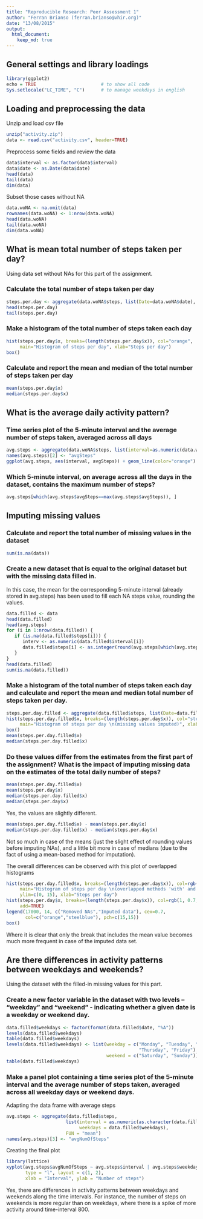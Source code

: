 ```yaml
---
title: "Reproducible Research: Peer Assessment 1"
author: "Ferran Brianso (ferran.brianso@vhir.org)"
date: "13/08/2015"
output: 
  html_document:
    keep_md: true
---
```


## General settings and library loadings

```r
library(ggplot2)
echo = TRUE                        # to show all code
Sys.setlocale("LC_TIME", "C")      # to manage weekdays in english
```

## Loading and preprocessing the data

Unzip and load csv file
```r
unzip("activity.zip")
data <- read.csv("activity.csv", header=TRUE)
```

Preprocess some fields and review the data
```r
data$interval <- as.factor(data$interval)
data$date <- as.Date(data$date)
head(data)
tail(data)
dim(data)
```

Subset those cases without NA
```r
data.woNA <- na.omit(data)
rownames(data.woNA) <- 1:nrow(data.woNA)
head(data.woNA)
tail(data.woNA)
dim(data.woNA)
```

## What is mean total number of steps taken per day?

Using data set without NAs for this part of the assignment.

### Calculate the total number of steps taken per day
```r
steps.per.day <- aggregate(data.woNA$steps, list(Date=data.woNA$date), FUN="sum")
head(steps.per.day)
tail(steps.per.day)
```

### Make a histogram of the total number of steps taken each day
```r
hist(steps.per.day$x, breaks=(length(steps.per.day$x)), col="orange",
     main="Histogram of steps per day", xlab="Steps per day")
box()
```

### Calculate and report the mean and median of the total number of steps taken per day
```r
mean(steps.per.day$x)
median(steps.per.day$x)
```

## What is the average daily activity pattern?

### Time series plot of the 5-minute interval and the average number of steps taken, averaged across all days
```r
avg.steps <- aggregate(data.woNA$steps, list(interval=as.numeric(data.woNA$interval)), FUN="mean")
names(avg.steps)[2] <- "avgSteps"
ggplot(avg.steps, aes(interval, avgSteps)) + geom_line(color="orange") + labs(title="Time series plot of the average steps taken per 5-minute interval", x="Intervals", y="Average Number of Steps")
```

### Which 5-minute interval, on average across all the days in the dataset, contains the maximum number of steps?
```r
avg.steps[which(avg.steps$avgSteps==max(avg.steps$avgSteps)), ]
```

## Imputing missing values

### Calculate and report the total number of missing values in the dataset
```r
sum(is.na(data))
```

### Create a new dataset that is equal to the original dataset but with the missing data filled in.  

In this case, the mean for the corresponding 5-minute interval (already stored in avg.steps) has been used to fill each NA steps value, rounding the values.
```r
data.filled <- data
head(data.filled)
head(avg.steps)
for (i in 1:nrow(data.filled)) {
   if (is.na(data.filled$steps[i])) {
      interv <- as.numeric(data.filled$interval[i])
      data.filled$steps[i] <- as.integer(round(avg.steps[which(avg.steps$interval == interv), ]$avgSteps),0)
   }
}
head(data.filled)
sum(is.na(data.filled))
```

### Make a histogram of the total number of steps taken each day and calculate and report the mean and median total number of steps taken per day. 
```r
steps.per.day.filled <- aggregate(data.filled$steps, list(Date=data.filled$date), FUN="sum")
hist(steps.per.day.filled$x, breaks=(length(steps.per.day$x)), col="steelblue",
     main="Histogram of steps per day \n(missing values imputed)", xlab="Steps per day")
box()
mean(steps.per.day.filled$x)
median(steps.per.day.filled$x)
```

### Do these values differ from the estimates from the first part of the assignment? What is the impact of imputing missing data on the estimates of the total daily number of steps?
```r
mean(steps.per.day.filled$x)
mean(steps.per.day$x)
median(steps.per.day.filled$x)
median(steps.per.day$x)
```
Yes, the values are slightly different.
```r
mean(steps.per.day.filled$x) - mean(steps.per.day$x)
median(steps.per.day.filled$x) - median(steps.per.day$x)
```
Not so much in case of the means (just the slight effect of rounding values before imputing NAs), and a little bit more in case of medians (due to the fact of using a mean-based method for imputation).

The overall differences can be observed with this plot of overlapped histograms
```r
hist(steps.per.day.filled$x, breaks=(length(steps.per.day$x)), col=rgb(0, 0.2, 1, 0.5), 
     main="Histogram of steps per day \n(overlapped methods 'with' and 'without' NAs)", 
     ylim=c(0, 15), xlab="Steps per day")
hist(steps.per.day$x, breaks=(length(steps.per.day$x)), col=rgb(1, 0.7, 0, 0.7), 
     add=TRUE)
legend(17000, 14, c("Removed NAs","Imputed data"), cex=0.7,
       col=c("orange","steelblue"), pch=c(15,15))
box()
```

Where it is clear that only the break that includes the mean value becomes much more frequent in case of the imputed data set.


## Are there differences in activity patterns between weekdays and weekends?
Using the dataset with the filled-in missing values for this part.

### Create a new factor variable in the dataset with two levels – “weekday” and “weekend” - indicating whether a given date is a weekday or weekend day.
```r
data.filled$weekdays <- factor(format(data.filled$date, "%A"))
levels(data.filled$weekdays)
table(data.filled$weekdays)
levels(data.filled$weekdays) <- list(weekday = c("Monday", "Tuesday", "Wednesday", 
                                                 "Thursday", "Friday"),
                                     weekend = c("Saturday", "Sunday"))
table(data.filled$weekdays)
```

### Make a panel plot containing a time series plot of the 5-minute interval and the average number of steps taken, averaged across all weekday days or weekend days.

Adapting the data frame with average steps
```r
avg.steps <- aggregate(data.filled$steps, 
                      list(interval = as.numeric(as.character(data.filled$interval)), 
                           weekdays = data.filled$weekdays),
                      FUN = "mean")
names(avg.steps)[3] <- "avgNumOfSteps"
```

Creating the final plot
```r
library(lattice)
xyplot(avg.steps$avgNumOfSteps ~ avg.steps$interval | avg.steps$weekdays, 
       type = "l", layout = c(1, 2), 
       xlab = "Interval", ylab = "Number of steps")
```

Yes, there are differences in activity patterns between weekdays and weekends along the time intervals. For instance, the number of steps on weekends is more regular than on weekdays, where there is a spike of more activity around time-interval 800.

